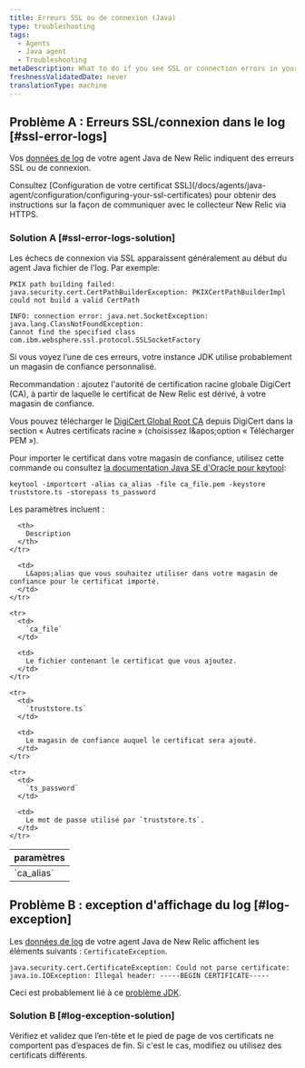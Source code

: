 ```yaml
---
title: Erreurs SSL ou de connexion (Java)
type: troubleshooting
tags:
  - Agents
  - Java agent
  - Troubleshooting
metaDescription: What to do if you see SSL or connection errors in your New Relic Java app's logs.
freshnessValidatedDate: never
translationType: machine
---
```


## Problème A : Erreurs SSL/connexion dans le log [#ssl-error-logs]

Vos [données de log](/docs/agents/java-agent/troubleshooting/generate-debug-logs-troubleshooting-java) de votre agent Java de New Relic indiquent des erreurs SSL ou de connexion.

<Callout variant="tip">
  Consultez [Configuration de votre certificat SSL](/docs/agents/java-agent/configuration/configuring-your-ssl-certificates) pour obtenir des instructions sur la façon de communiquer avec le collecteur New Relic via HTTPS.
</Callout>

### Solution A [#ssl-error-logs-solution]

Les échecs de connexion via SSL apparaissent généralement au début du agent Java fichier de l&apos;log. Par exemple:

```
PKIX path building failed: java.security.cert.CertPathBuilderException: PKIXCertPathBuilderImpl could not build a valid CertPath
```

```
INFO: connection error: java.net.SocketException: java.lang.ClassNotFoundException: 
Cannot find the specified class com.ibm.websphere.ssl.protocol.SSLSocketFactory
```

Si vous voyez l’une de ces erreurs, votre instance JDK utilise probablement un magasin de confiance personnalisé.

Recommandation : ajoutez l&apos;autorité de certification racine globale DigiCert (CA), à partir de laquelle le certificat de New Relic est dérivé, à votre magasin de confiance.

Vous pouvez télécharger le [DigiCert Global Root CA](https://www.digicert.com/kb/digicert-root-certificates.htm) depuis DigiCert dans la section « Autres certificats racine » (choisissez l&amp;apos;option « Télécharger PEM »).

Pour importer le certificat dans votre magasin de confiance, utilisez cette commande ou consultez [la documentation Java SE d&apos;Oracle pour keytool](https://docs.oracle.com/javase/6/docs/technotes/tools/solaris/keytool.html):

```
keytool -importcert -alias ca_alias -file ca_file.pem -keystore truststore.ts -storepass ts_password
```

Les paramètres incluent :

<table>
  <thead>
    <tr>
      <th>
        paramètres
      </th>

      <th>
        Description
      </th>
    </tr>
  </thead>

  <tbody>
    <tr>
      <td>
        `ca_alias`
      </td>

      <td>
        L&apos;alias que vous souhaitez utiliser dans votre magasin de confiance pour le certificat importé.
      </td>
    </tr>

    <tr>
      <td>
        `ca_file`
      </td>

      <td>
        Le fichier contenant le certificat que vous ajoutez.
      </td>
    </tr>

    <tr>
      <td>
        `truststore.ts`
      </td>

      <td>
        Le magasin de confiance auquel le certificat sera ajouté.
      </td>
    </tr>

    <tr>
      <td>
        `ts_password`
      </td>

      <td>
        Le mot de passe utilisé par `truststore.ts`.
      </td>
    </tr>
  </tbody>
</table>

## Problème B : exception d&apos;affichage du log [#log-exception]

Les [données de log](/docs/agents/java-agent/troubleshooting/generate-debug-logs-troubleshooting-java) de votre agent Java de New Relic affichent les éléments suivants : `CertificateException`.

```
java.security.cert.CertificateException: Could not parse certificate: java.io.IOException: Illegal header: -----BEGIN CERTIFICATE-----
```

Ceci est probablement lié à ce [problème JDK](https://bugs.openjdk.java.net/browse/JDK-8208602).

### Solution B [#log-exception-solution]

Vérifiez et validez que l’en-tête et le pied de page de vos certificats ne comportent pas d’espaces de fin. Si c&apos;est le cas, modifiez ou utilisez des certificats différents.